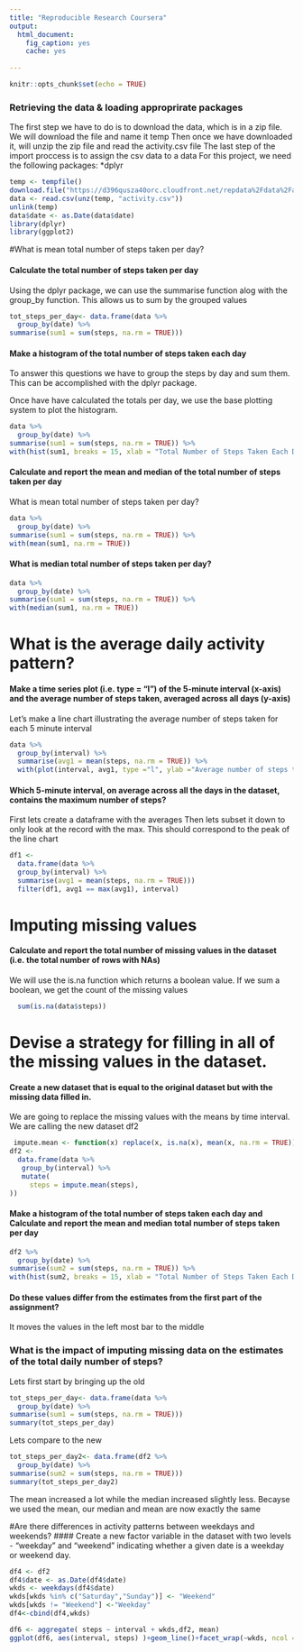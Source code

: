---
title: "Reproducible Research Coursera"
output:
  html_document: 
    fig_caption: yes
    cache: yes
  
---

```{r setup, include=FALSE}
knitr::opts_chunk$set(echo = TRUE)
```

### Retrieving the data & loading approprirate packages
The first step we have to do is to download the data, which is in a zip file. We will download the file and name it temp
Then once we have downloaded it, will unzip the zip file and read the activity.csv file
The last step of the import proccess is to assign the csv data to a data
For this project, we need the following packages:
*dplyr

```{r temp}
temp <- tempfile()
download.file("https://d396qusza40orc.cloudfront.net/repdata%2Fdata%2Factivity.zip",temp)
data <- read.csv(unz(temp, "activity.csv"))
unlink(temp)
data$date <- as.Date(data$date)
library(dplyr)
library(ggplot2)
```
#What is mean total number of steps taken per day?

#### Calculate the total number of steps taken per day
Using the dplyr package, we can use the summarise function alog with the group_by function. This allows us to sum by the grouped values
```{r data0}
tot_steps_per_day<- data.frame(data %>%
  group_by(date) %>%
summarise(sum1 = sum(steps, na.rm = TRUE)))

```
#### Make a histogram of the total number of steps taken each day

To answer this questions we have to group the steps by day and sum them. This can be accomplished with the dplyr package.

Once have have calculated the totals per day, we use the base plotting system to plot the histogram. 
```{r data}
data %>%
  group_by(date) %>%
summarise(sum1 = sum(steps, na.rm = TRUE)) %>%
with(hist(sum1, breaks = 15, xlab = "Total Number of Steps Taken Each Day", main ="Total Number of Steps Taken Each Day Frequency"))
```




#### Calculate and report the mean and median of the total number of steps taken per day

What is mean total number of steps taken per day?
```{r data1}
data %>%
  group_by(date) %>%
summarise(sum1 = sum(steps, na.rm = TRUE)) %>%
with(mean(sum1, na.rm = TRUE))
```
#### What is median total number of steps taken per day?
```{r data2}
data %>%
  group_by(date) %>%
summarise(sum1 = sum(steps, na.rm = TRUE)) %>%
with(median(sum1, na.rm = TRUE))
```


# What is the average daily activity pattern?
#### Make a time series plot (i.e. type = "l") of the 5-minute interval (x-axis) and the average number of steps taken, averaged across all days (y-axis)
Let's make a line chart illustrating the average number of steps taken for each 5 minute interval

``` {r data3}
data %>%
  group_by(interval) %>%
  summarise(avg1 = mean(steps, na.rm = TRUE)) %>%
  with(plot(interval, avg1, type ="l", ylab ="Average number of steps taken"))
```




#### Which 5-minute interval, on average across all the days in the dataset, contains the maximum number of steps?
First lets create a dataframe with the averages
Then lets subset it down to only look at the record with the max. This should correspond to the peak of the line chart

``` {r data 4}
df1 <- 
  data.frame(data %>%
  group_by(interval) %>%
  summarise(avg1 = mean(steps, na.rm = TRUE)))
  filter(df1, avg1 == max(avg1), interval)
```

# Imputing missing values

####  Calculate and report the total number of missing values in the dataset (i.e. the total number of rows with NAs)

We will use the is.na function which returns a boolean value. If we sum a boolean, we get the count of the missing values

``` {r data 5}
  sum(is.na(data$steps))
```


# Devise a strategy for filling in all of the missing values in the dataset.
####  Create a new dataset that is equal to the original dataset but with the missing data filled in.

We are going to replace the missing values with the means by time interval. 
We are calling the new dataset df2

``` {r data 6}

 impute.mean <- function(x) replace(x, is.na(x), mean(x, na.rm = TRUE))
df2 <-
  data.frame(data %>%
   group_by(interval) %>%
   mutate(
     steps = impute.mean(steps),
))
```

#### Make a histogram of the total number of steps taken each day and Calculate and report the mean and median total number of steps taken per day
``` {r data 7}
df2 %>%
  group_by(date) %>%
summarise(sum2 = sum(steps, na.rm = TRUE)) %>%
with(hist(sum2, breaks = 15, xlab = "Total Number of Steps Taken Each Day", main ="Total Number of Steps Taken Each Day Frequency"))
```

#### Do these values differ from the estimates from the first part of the assignment?
It moves the values in the left most bar to the middle

### What is the impact of imputing missing data on the estimates of the total daily number of steps?
Lets first start by bringing up the old
```{r data7}
tot_steps_per_day<- data.frame(data %>%
  group_by(date) %>%
summarise(sum1 = sum(steps, na.rm = TRUE)))
summary(tot_steps_per_day)
```
Lets compare to the new
```{r data8}
tot_steps_per_day2<- data.frame(df2 %>%
  group_by(date) %>%
summarise(sum2 = sum(steps, na.rm = TRUE)))
summary(tot_steps_per_day2)
```
The mean increased a lot while the median increased slightly less. Becayse we used the mean, our median and mean are now exactly the same

#Are there differences in activity patterns between weekdays and weekends?
#### Create a new factor variable in the dataset with two levels - "weekday" and "weekend" indicating whether a given date is a weekday or weekend day.
``` {r data9}
df4 <- df2
df4$date <- as.Date(df4$date)
wkds <- weekdays(df4$date)
wkds[wkds %in% c("Saturday","Sunday")] <- "Weekend"
wkds[wkds != "Weekend"] <-"Weekday"
df4<-cbind(df4,wkds)
```


``` {r data10}
df6 <- aggregate( steps ~ interval + wkds,df2, mean)
ggplot(df6, aes(interval, steps) )+geom_line()+facet_wrap(~wkds, ncol = 1)
```
